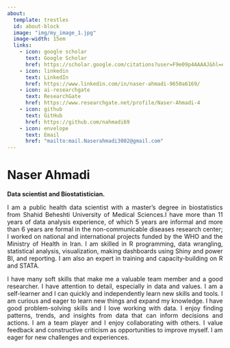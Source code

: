 ```yaml
---
about:
  template: trestles
  id: about-block
  image: "img/my_image_1.jpg"
  image-width: 15em
  links:
    - icon: google scholar
      text: Google Scholar
      href: https://scholar.google.com/citations?user=F9e09p4AAAAJ&hl=en
    - icon: linkedin
      text: LinkedIn
      href: https://www.linkedin.com/in/naser-ahmadi-9650a6169/
    - icon: ai-researchgate  
      text: ResearchGate
      href: https://www.researchgate.net/profile/Naser-Ahmadi-4
    - icon: github
      text: GitHub
      href: https://github.com/nahmadi69
    - icon: envelope
      text: Email
      href: "mailto:mail.Naserahmadi3002@gmail.com"  
---
```



# **Naser Ahmadi**

**Data scientist and Biostatistician.**

::: {style="text-align: justify"}
I am a public health data scientist with a master's degree in biostatistics from Shahid Beheshti University of Medical Sciences.I have more than 11 years of data analysis experience, of which 5 years are informal and more than 6 years are formal in the non-communicable diseases research center; I worked on national and international projects funded by the WHO and the Ministry of Health in Iran. I am skilled in R programming, data wrangling, statistical analysis, visualization, making dashboards using Shiny and power BI, and reporting. I am also an expert in training and capacity-building on R and STATA.

I have many soft skills that make me a valuable team member and a good researcher. I have attention to detail, especially in data and values. I am a self-learner and I can quickly and independently learn new skills and tools. I am curious and eager to learn new things and expand my knowledge. I have good problem-solving skills and I love working with data. I enjoy finding patterns, trends, and insights from data that can inform decisions and actions. I am a team player and I enjoy collaborating with others. I value feedback and constructive criticism as opportunities to improve myself. I am eager for new challenges and experiences.
:::


